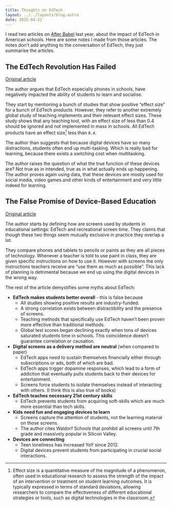 ```yaml
---
title: Thoughts on EdTech
layout: ../../layouts/blog.astro
date: 2025-04-22
---
```

I read two articles on [After Babel](https://www.afterbabel.com) last year, about the impact of EdTech in American schools. Here are some notes I made from those articles. The notes don't add anything to the conversation of EdTech, they just summarise the articles.

## The EdTech Revolution Has Failed 
[Original article](https://www.afterbabel.com/p/the-edtech-revolution-has-failed)

The author argues that EdTech especially phones in schools, have negatively impacted the ability of students to learn and socialise. 

They start by mentioning a bunch of studies that show positive “effect size” for a bunch of EdTech products. However, they refer to another extremely global study of teaching implements and their relevant effect sizes. These study shows that any teaching tool, with an effect size of less than 0.4 should be ignored and not implemented in mass in schools. All EdTech products have an effect size[^1] less than `0.4`.

The author than suggests that because digital devices have so many distractions, students often end up multi-tasking. Which is really bad for learning, because there exists a switching cost when multitasking. 

The author raises the question of what the true function of these devices are? Not true as in intended, true as in what actually ends up happening. The author proves again using data, that these devices are mostly used for social media, video games and other kinds of entertainment and very little indeed for learning. 

## The False Promise of Device-Based Education 
[Original article](https://www.afterbabel.com/p/false-promise-of-device-based-ed)

The author starts by defining how are screens used by students in educational settings: EdTech and recreational screen time. They claims that though these two things seem mutually exclusive in practice they overlap a lot. 
 
They compare phones and tablets to pencils or paints as they are all pieces of technology. Whenever a teacher is told to use paint in class, they are given specific instructions on how to use it. However with screens the only instructions teachers receive are “use them as much as possible”. This lack of planning is detrimental because we end up using the digital devices in the wrong way. 

The rest of the article demystifies some myths about EdTech:
- **EdTech makes students better overall** - this is false because
	- All studies showing positive results are industry-funded. 
	- A strong correlation exists between distractibility and the presence of screens. 
	- Teaching methods that specifically use EdTech haven’t been proven more effective than traditional methods.
	- Global test scores began declining exactly when tons of devices saturated students time in schools. This coincidence doesn’t guarantee correlation or causation. 
- **Digital screens as a delivery method are neutral** (when compared to paper)
	- EdTech apps need to sustain themselves financially either through subscriptions or ads, both of which are bad. 
	- EdTech apps trigger dopamine responses, which lead to a form of addiction that eventually pulls students back to their devices for entertainment. 
	- Screens force students to isolate themselves instead of interacting with others. (I think this is also true of books)
- **EdTech teaches necessary 21st century skills**
	- EdTech prevents students from acquiring soft-skills which are much more essential than tech skills. 
- **Kids need fun and engaging devices to learn**
	- Screens capture the attention of students, not the learning material on those screens. 
	- The author cites Waldorf Schools that prohibit all screens until 7th grade and massively popular in Silicon Valley.
- **Devices are connecting**
	- Teen loneliness has increased YoY since 2012. 
	- Digital devices prevent students from participating in crucial social interactions. 

[^1]: Effect size is a quantitative measure of the magnitude of a phenomenon, often used in educational research to assess the strength of the impact of an intervention or treatment on student learning outcomes. It is typically expressed in terms of standard deviations, allowing researchers to compare the effectiveness of different educational strategies or tools, such as digital technologies in the classroom.
